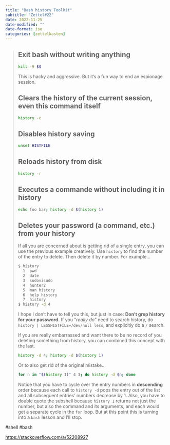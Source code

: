 ```yaml
---
title: "Bash history Toolkit"
subtitle: "Zettel#22"
date: 2022-11-25
date-modified: ""
date-format: iso
categories: [zettelkasten]
---
```

> ## Exit bash without writing anything
>
> ```bash
> kill -9 $$
> ```
>
> This is hacky and aggressive. But it's a fun way to end an espionage session.
>
> ## Clears the history of the current session, even this command itself
>
> ```bash
> history -c
> ```
>
> ## Disables history saving
>
> ```bash
> unset HISTFILE
> ```
>
> ##  Reloads history from disk
>
> ```bash
> history -r
> ```
>
> ## Executes a commande without including it in history
>
> ```bash
> echo foo bar; history -d $(history 1)
> ```
>
> ## Deletes your password (a command, etc.) from your history
>
> If all you are concerned about is getting rid of a single entry, you can use the previous example creatively. Use `history` to find the number of the entry to delete. Then delete it by number. For example...
>
> ```bash
> $ history
>   1  pwd
>   2  date
>   3  sudovisudo
>   4  hunter2
>   5  man history
>   6  help history
>   7  history
> $ history -d 4
> ```
>
> I hope I don't have to tell you this, but just in case: **Don't grep history for your password.** If you "*really do*" need to search history, do `history | LESSHISTFILE=/dev/null less`, and explicitly do a `/` search.
>
> If you are really embarrassed and want there to be no record of you deleting something from history, you can combined this concept with the last.
>
> ```bash
> history -d 4; history -d $(history 1)
> ```
>
> Or to also get rid of the original mistake...
>
> ```bash
> for n in "$(history 1)" 4 3; do history -d $n; done
> ```
>
> Notice that you have to cycle over the entry numbers in **descending** order because each call to `history -d` pops the entry out of the list and all subsequent entries' numbers decrease by 1. Also, you have to double quote the subshell because `history 1` returns not just the number, but also the command and its arguments, and each would get a separate cycle in the `for` loop. But at this point this is turning into a `bash` lesson and I'll stop.

  #shell #bash

<https://stackoverflow.com/a/52208927>
